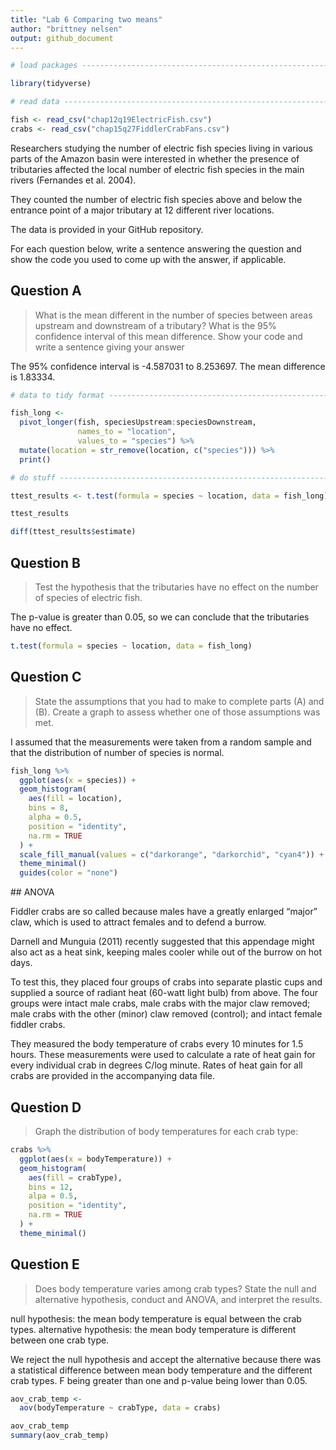 ```yaml
---
title: "Lab 6 Comparing two means"
author: "brittney nelsen"
output: github_document
---
```

```r
# load packages -----------------------------------------------------------

library(tidyverse)

```

```r
# read data ---------------------------------------------------------------

fish <- read_csv("chap12q19ElectricFish.csv")
crabs <- read_csv("chap15q27FiddlerCrabFans.csv")
```

Researchers studying the number of electric fish species living in various parts of the Amazon basin were interested in whether the presence of tributaries affected the local number of electric fish species in the main rivers (Fernandes et al. 2004).

They counted the number of electric fish species above and below the entrance point of a major tributary at 12 different river locations.

The data is provided in your GitHub repository.

For each question below, write a sentence answering the question and show the code you used to come up with the answer, if applicable.

## Question A

> What is the mean different in the number of species between areas upstream and downstream of a tributary? What is the 95% confidence interval of this mean difference. Show your code and write a sentence giving your answer

The 95% confidence interval is -4.587031 to 8.253697. The mean difference is 1.83334.

```r
# data to tidy format -----------------------------------------------------

fish_long <- 
  pivot_longer(fish, speciesUpstream:speciesDownstream,
               names_to = "location",
               values_to = "species") %>% 
  mutate(location = str_remove(location, c("species"))) %>% 
  print()

# do stuff ----------------------------------------------------------------

ttest_results <- t.test(formula = species ~ location, data = fish_long)

ttest_results

diff(ttest_results$estimate)
```

## Question B

> Test the hypothesis that the tributaries have no effect on the number of species of electric fish.

The p-value is greater than 0.05, so we can conclude that the tributaries have no effect. 

```r

t.test(formula = species ~ location, data = fish_long)

```

## Question C

> State the assumptions that you had to make to complete parts (A) and (B). Create a graph to assess whether one of those assumptions was met.

I assumed that the measurements were taken from a random sample and that the distribution of number of species is normal.

```r

fish_long %>% 
  ggplot(aes(x = species)) +
  geom_histogram(
    aes(fill = location), 
    bins = 8, 
    alpha = 0.5, 
    position = "identity",
    na.rm = TRUE
  ) +
  scale_fill_manual(values = c("darkorange", "darkorchid", "cyan4")) +
  theme_minimal()
  guides(color = "none")

```

 ## ANOVA

Fiddler crabs are so called because males have a greatly enlarged “major” claw, which is used to attract females and to defend a burrow.

Darnell and Munguia (2011) recently suggested that this appendage might also act as a heat sink, keeping males cooler while out of the burrow on hot days.

To test this, they placed four groups of crabs into separate plastic cups and supplied a source of radiant heat (60-watt light bulb) from above. The four groups were intact male crabs, male crabs with the major claw removed; male crabs with the other (minor) claw removed (control); and intact female fiddler crabs.

They measured the body temperature of crabs every 10 minutes for 1.5 hours. These measurements were used to calculate a rate of heat gain for every individual crab in degrees C/log minute. Rates of heat gain for all crabs are provided in the accompanying data file.

## Question D
> Graph the distribution of body temperatures for each crab type:

```r
crabs %>%
  ggplot(aes(x = bodyTemperature)) +
  geom_histogram(
    aes(fill = crabType),
    bins = 12,
    alpa = 0.5,
    position = "identity",
    na.rm = TRUE
  ) +
  theme_minimal()
```


## Question E
> Does body temperature varies among crab types? State the null and alternative hypothesis, conduct and ANOVA, and interpret the results.

null hypothesis: the mean body temperature is equal between the crab types. 
alternative hypothesis: the mean body temperature is different between one crab type. 

We reject the null hypothesis and accept the alternative because there was a statistical difference between mean body temperature and the different crab types. F being greater than one and p-value being lower than 0.05. 

```r
aov_crab_temp <-
  aov(bodyTemperature ~ crabType, data = crabs)

aov_crab_temp
summary(aov_crab_temp)
```

